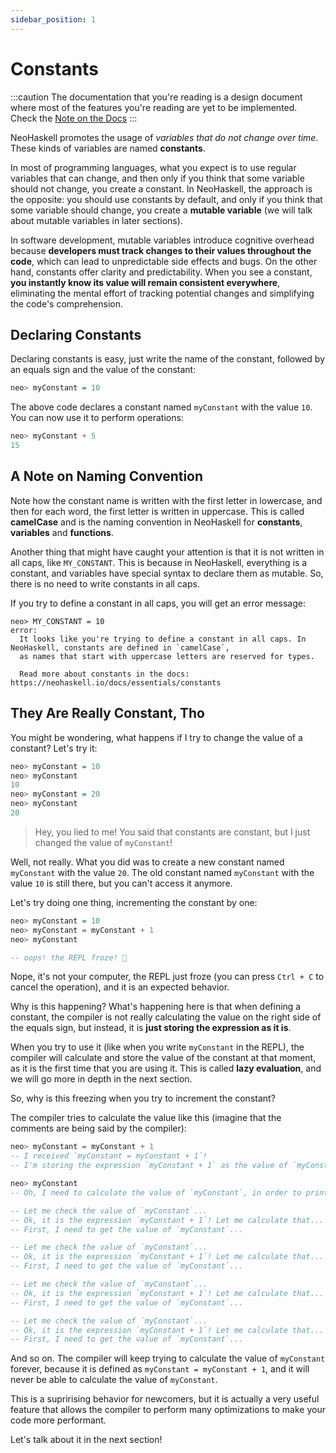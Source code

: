```yaml
---
sidebar_position: 1
---
```



# Constants

:::caution
The documentation that you're reading is a design document where most of
the features you're reading are yet to be implemented. Check the [Note on the Docs](/docs/docs-intro)
:::

NeoHaskell promotes the usage of _variables that do not change over time_. These kinds of variables are named
**constants**.

In most of programming languages, what you expect is to use regular variables that can change, and then only
if you think that some variable should not change, you create a constant. In NeoHaskell, the approach is the
opposite: you should use constants by default, and only if you think that some variable should change, you
create a **mutable variable** (we will talk about mutable variables in later sections).

In software development, mutable variables introduce cognitive overhead because **developers must track changes to their values throughout the code**, which can lead to unpredictable side effects and bugs. On the other hand, constants offer clarity and predictability. When you see a constant, **you instantly know its value will remain consistent everywhere**, eliminating the mental effort of tracking potential changes and simplifying the code's comprehension.

## Declaring Constants

Declaring constants is easy, just write the name of the constant, followed by an equals sign and the value of the constant:

```haskell
neo> myConstant = 10
```

The above code declares a constant named `myConstant` with the value `10`. You can now use it to perform operations:

```haskell
neo> myConstant + 5
15
```

## A Note on Naming Convention

Note how the constant name is written with the first letter in lowercase, and then for each word, the first letter is written in uppercase. This is called **camelCase** and is the naming convention in NeoHaskell for **constants**, **variables** and **functions**.

Another thing that might have caught your attention is that it is not written in all caps, like `MY_CONSTANT`. This is because in NeoHaskell, everything is a constant, and variables have special syntax to declare them as mutable. So, there is no need to write constants in all caps.

If you try to define a constant in all caps, you will get an error message: <Badge issue="79"/>

```text
neo> MY_CONSTANT = 10
error:
  It looks like you're trying to define a constant in all caps. In NeoHaskell, constants are defined in `camelCase`,
  as names that start with uppercase letters are reserved for types.

  Read more about constants in the docs: https://neohaskell.io/docs/essentials/constants
```

## They Are Really Constant, Tho

You might be wondering, what happens if I try to change the value of a constant? Let's try it:

```haskell
neo> myConstant = 10
neo> myConstant
10
neo> myConstant = 20
neo> myConstant
20
```

> Hey, you lied to me! You said that constants are constant, but I just changed the value of `myConstant`!

Well, not really. What you did was to create a new constant named `myConstant` with the value `20`. The old constant named `myConstant` with the value `10` is still there, but you can't access it anymore.

Let's try doing one thing, incrementing the constant by one:

```haskell
neo> myConstant = 10
neo> myConstant = myConstant + 1
neo> myConstant

-- oops! the REPL froze! 🥶
```

Nope, it's not your computer, the REPL just froze (you can press `Ctrl + C` to cancel the operation), and it is an expected behavior.

Why is this happening? What's happening here is that when defining a constant, the compiler is not really calculating the
value on the right side of the equals sign, but instead, it is **just storing the expression as it is**.

When you try to use it (like when you write `myConstant` in the REPL), the compiler will calculate and store the value of the
constant at that moment, as it is the first time that you are using it. This is called **lazy evaluation**, and we will go more
in depth in the next section.

So, why is this freezing when you try to increment the constant?

The compiler tries to calculate the value like this (imagine that the comments are being said by the compiler):

```haskell
neo> myConstant = myConstant + 1
-- I received `myConstant = myConstant + 1`!
-- I'm storing the expression `myConstant + 1` as the value of `myConstant`!

neo> myConstant
-- Oh, I need to calculate the value of `myConstant`, in order to print it!

-- Let me check the value of `myConstant`...
-- Ok, it is the expression `myConstant + 1`! Let me calculate that...
-- First, I need to get the value of `myConstant`...

-- Let me check the value of `myConstant`...
-- Ok, it is the expression `myConstant + 1`! Let me calculate that...
-- First, I need to get the value of `myConstant`...

-- Let me check the value of `myConstant`...
-- Ok, it is the expression `myConstant + 1`! Let me calculate that...
-- First, I need to get the value of `myConstant`...

-- Let me check the value of `myConstant`...
-- Ok, it is the expression `myConstant + 1`! Let me calculate that...
-- First, I need to get the value of `myConstant`...
```

And so on. The compiler will keep trying to calculate the value of `myConstant` forever, because it is defined as `myConstant = myConstant + 1`, and it will never be able to calculate the value of `myConstant`.

This is a suprirising behavior for newcomers, but it is actually a very useful feature that allows the compiler to perform many
optimizations to make your code more performant.

Let's talk about it in the next section!
